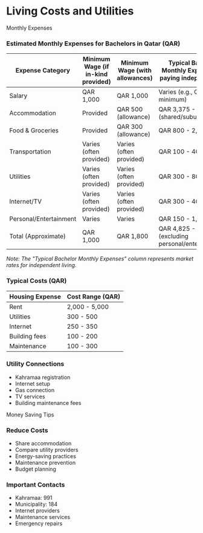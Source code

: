 # Living Costs and Utilities

<ContentSection>
  <IconHeading icon="money">Monthly Expenses</IconHeading>

### Estimated Monthly Expenses for Bachelors in Qatar (QAR)

| Expense Category       | Minimum Wage (if in-kind provided) | Minimum Wage (with allowances) | Typical Bachelor Monthly Expenses (if paying independently) |
| ---------------------- | ---------------------------------- | ------------------------------ | ----------------------------------------------------------- |
| Salary                 | QAR 1,000                          | QAR 1,000                      | Varies (e.g., QAR 1,000 minimum)                            |
| Accommodation          | Provided                           | QAR 500 (allowance)            | QAR 3,375 - 5,919 (shared/suburban)                         |
| Food & Groceries       | Provided                           | QAR 300 (allowance)            | QAR 800 - 2,500                                             |
| Transportation         | Varies (often provided)            | Varies (often provided)        | QAR 100 - 400                                               |
| Utilities              | Varies (often provided)            | Varies (often provided)        | QAR 300 - 800                                               |
| Internet/TV            | Varies (often provided)            | Varies (often provided)        | QAR 300 - 400                                               |
| Personal/Entertainment | Varies                             | Varies                         | QAR 150 - 1,500                                             |
| Total (Approximate)    | QAR 1,000                          | QAR 1,800                      | QAR 4,825 - 11,519 (excluding personal/entertainment)       |

_Note: The "Typical Bachelor Monthly Expenses" column represents market rates for independent living._

### Typical Costs (QAR)

| Housing Expense | Cost Range (QAR) |
| --------------- | ---------------- |
| Rent            | 2,000 - 5,000    |
| Utilities       | 300 - 500        |
| Internet        | 250 - 350        |
| Building fees   | 100 - 200        |
| Maintenance     | 100 - 300        |

### Utility Connections

<ul>
  <li>Kahramaa registration</li>
  <li>Internet setup</li>
  <li>Gas connection</li>
  <li>TV services</li>
  <li>Building maintenance fees</li>
</ul>

</ContentSection>

<ContentSection>
  <IconHeading icon="tips">Money Saving Tips</IconHeading>

### Reduce Costs

<ul>
  <li>Share accommodation</li>
  <li>Compare utility providers</li>
  <li>Energy-saving practices</li>
  <li>Maintenance prevention</li>
  <li>Budget planning</li>
</ul>

### Important Contacts

<ul>
  <li>Kahramaa: 991</li>
  <li>Municipality: 184</li>
  <li>Internet providers</li>
  <li>Maintenance services</li>
  <li>Emergency repairs</li>
</ul>

</ContentSection>
